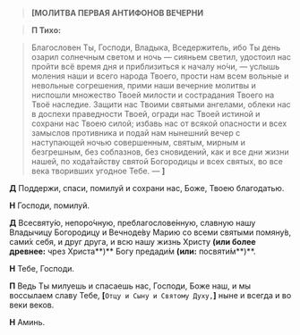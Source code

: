 > **<b>[</b>МОЛИТВА ПЕРВАЯ АНТИФОНОВ ВЕЧЕРНИ**

> **П Тихо:**

> Благословен Ты, Господи, Владыка, Вседержитель, ибо Ты день озарил солнечным светом и ночь — сияньем светил, удостоил нас пройти всё время дня и приблизиться к началу но́чи, — услышь моления наши и всего народа Твоего, прости нам всем вольные и невольные согрешения, прими наши вечерние молитвы и ниспошли множество Твоей милости и сострадания Твоего на Твоё наследие. Защити нас Твоими святыми ангелами, облеки нас в доспехи праведности Твоей, огради нас Твоей истиной и сохрани нас Твоею силой; избавь нас от всякой опасности и всех замыслов противника и подай нам нынешний вечер с наступающей ночью совершенным, святым, мирным и безгрешным, без соблазнов, без сновидений, как и все дни жизни нашей, по хода́тайству святой Богородицы и всех святых, во все века творивших угодное Тебе. — **<b>]</b>**

**Д** Поддержи, спаси, помилуй и сохрани нас, Боже, Твоею благодатью.

**Н** Господи, помилуй.

**Д** Всесвяту́ю, непоро́чную, преблагослове́нную, славную нашу Владычицу Богородицу и Вечноде́ву Марию со всеми святыми помяну́в, сами́х себя, и друг друга, и всю нашу жизнь Христу **(или более древнее:** чрез Христа**)** Богу предади́м **(или:** посвяти́м**)**.  

**Н** Тебе, Господи.

**П** Ведь Ты милуешь и спасаешь нас, Господи, Боже наш, и мы воссылаем славу Тебе, **[**`Отцу и Сыну и Святому Духу,`**]** ныне и всегда и во веки веков.

**Н** Аминь.
